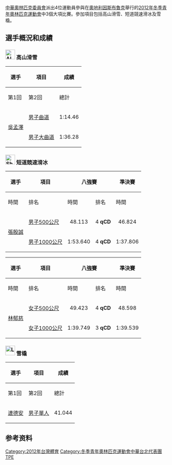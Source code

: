 {{Infobox Country Olympics
|NOC=TPE
|games=2012年冬季青年
|competitors= 4
|sports=3
|flagbearer=連德安（雪橇）<ref>[http://www.innsbruck2012.com/uploads/cd_page_element/1208000329/Flag_BearersOpeningCeremony.pdf Innsbruck 2012 Winter Youth Olympic Games NOC Flag Bearers] {{webarchive|url=https://web.archive.org/web/20120131112233/http://www.innsbruck2012.com/uploads/cd_page_element/1208000329/Flag_BearersOpeningCeremony.pdf |date=2012-01-31 }}</ref> 
|gold=0
|silver=0
|bronze=0
|total=
|rank=
}}

[[中華奧林匹克委員會|中華奧林匹克委員會]]派出4位運動員參與在[[奧地利|奧地利]][[因斯布魯克|因斯布魯克]]舉行的[[2012年冬季青年奧林匹克運動會|2012年冬季青年奧林匹克運動會]]中3個大項比賽。參加項目包括高山滑雪、短道競速滑冰及雪橇。

== 選手概況和成績 ==

===[[File:Alpine_skiing_pictogram.svg|30px]] 高山滑雪===
{{Main|2012年冬季青年奧林匹克運動會高山滑雪比賽}}
{|class="wikitable" 
|-
!rowspan="2"|選手
!rowspan="2"|項目
!colspan="4"|成績
|-
!第1回
!第2回
!總計
!排名
|-
|rowspan=2|[[吳孟澤|吳孟澤]]
|[[2012年冬季青年奧林匹克運動會高山滑雪比賽|男子曲道]]
|align="center"|1:14.46
|align="center"|1:11.01
|align="center"|2:25.47
|align="center"|35
|-
|[[2012年冬季青年奧林匹克運動會高山滑雪比賽|男子大曲道]]
|align="center"|1:36.28
|align="center"|1:30.81
|align="center"|3:07.09
|align="center"|38
|}

===[[File:Short_track_speed_skating_pictogram.svg|30px]] 短道競速滑冰 ===
{{Main|2012年冬季青年奧林匹克運動會短道競速滑冰比賽}}
{| class="wikitable" style="font-size:90%;"
|-
!rowspan=2|選手
!rowspan=2|項目
!colspan=2|八強賽
!colspan=2|準決賽
!colspan=2|決賽
|-
!時間
!排名
!時間
!排名
!時間
!排名
|-
|rowspan=2|[[張殷誠|張殷誠]]
|[[2012年冬季青年奧林匹克運動會短道競速滑冰比賽|男子500公尺]]
|align=center|48.113
|align=center|4 '''qCD'''
|align=center|46.824
|align=center|1 '''qC'''
|align=center|46.412
|align=center|2
|-
|[[2012年冬季青年奧林匹克運動會短道競速滑冰比賽|男子1000公尺]]
|align=center|1:53.640
|align=center|4 '''qCD'''
|align=center|1:37.806
|align=center|2 '''qC'''
|align=center|1:59.205
|align=center|3
|}

{| class="wikitable" style="font-size:90%;"
|-
!rowspan=2|選手
!rowspan=2|項目
!colspan=2|八強賽
!colspan=2|準決賽
!colspan=2|決賽
|-
!時間
!排名
!時間
!排名
!時間
!排名
|-
|rowspan=2|[[林郁慈|林郁慈]]
|[[2012年冬季青年奧林匹克運動會短道競速滑冰比賽|女子500公尺]]
|align=center|49.423
|align=center|4 '''qCD'''
|align=center|48.598
|align=center|2 '''qC'''
|align=center|49.492
|align=center|4
|-
|[[2012年冬季青年奧林匹克運動會短道競速滑冰比賽|女子1000公尺]]
|align=center|1:39.749
|align=center|3 '''qCD'''
|align=center|1:39.539
|align=center|1 '''qC'''
|align=center|1:39.185
|align=center|2
|}

===[[File:Luge_pictogram.svg|30px]] 雪橇 ===
{|class="wikitable" 
|-
!rowspan="2"|選手
!rowspan="2"|項目
!colspan="4"|成績
|-
!第1回
!第2回
!總計
!排名
|-
|[[連德安|連德安]] 
|[[2012年冬季青年奧林匹克運動會雪橇比賽|男子單人]]
|align="center"|41.044
|align="center"|40.856
|align="center"|1:21.900
|align="center"|20
|}

== 参考资料 ==
<references />

[[Category:2012年台灣體育|Category:2012年台灣體育]]
[[Category:冬季青年奧林匹克運動會中華台北代表團|Category:冬季青年奧林匹克運動會中華台北代表團]]
[[Category:2012年冬季青年奧林匹克運動會代表團|TPE]]